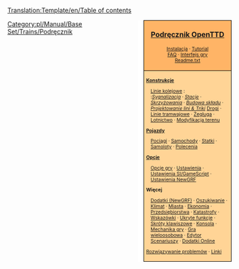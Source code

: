 <noinclude>[[Translation:Template/en/Table of contents]]</noinclude><noinclude>
</noinclude>
<div style="float:right; padding-left:12px; background:#ffffff;">
<div style="border:1px solid #000000; background:#ffb466; padding:5px; -moz-border-radius-topleft:5px; -moz-border-radius-topright:5px; font-size: 12pt;">
<center><strong><font size="3">[[pl/Manual/Main Page|Podręcznik OpenTTD]]</font></strong></center>
<div style="font-size: 8pt; text-align: center;">
[[pl/Manual/Instalacja|Instalacja]] &middot; 
[[pl/Manual/Tutorial/Main Page|Tutorial]]<br />
[[pl/Archive/Community/FAQ|FAQ]] &middot; 
[[pl/Manual/Interfejs gry|Interfejs gry]]<br />
[[pl/Readme.txt|Readme.txt]]
</div>
</div>
<div style="border:1px solid black; border-top-width: 0px; background:#ffd496; padding:5px; -moz-border-radius-bottomleft:5px; -moz-border-radius-bottomright:8px; font-size: 8pt;">

<div style="width: 186px">
'''[[pl/Manual/Konstrukcje|Konstrukcje]]'''
<div style="margin-left:10px;">
[[pl/Manual/Linie kolejowe|Linie kolejowe]] : <br />
:''[[pl/Manual/Sygnalizacja|Sygnalizacja]]'' &middot; ''[[pl/Manual/Stacje kolejowe|Stacje]]'' &middot; ''[[pl/Community/Junctionary/Main Page|Skrzyżowania]]'' &middot; ''[[pl/Community/Tworzenie składu kolejowego|Budowa składu]]'' &middot; ''[[pl/Community/Projektowanie lini & Triki|Projektowanie lini & Triki]]''
[[pl/Manual/Drogi|Drogi]] &middot; <br> [[pl/Manual/Linie tramwajowe|Linie tramwajowe]] &middot; [[pl/Manual/Żegluga|Żegluga]] &middot; [[pl/Manual/Konstrukcja lotniska|Lotnictwo]] &middot; [[pl/Manual/Kształtowanie terenu|Modyfikacja terenu]]
</div>
</div>

<div style="width: 186px">
'''[[pl/Manual/Pojazdy|Pojazdy]]'''
<div style="margin-left:10px;">
[[pl/Manual/Pociągi|Pociągi]] &middot; [[pl/Manual/Pojazdy drogowe|Samochody]] &middot; [[pl/Manual/Statki|Statki]] &middot;
[[pl/Manual/Samoloty|Samoloty]] &middot; [[pl/Manual/Polecenia|Polecenia]]
</div>
</div>

<div style="width: 186px">
'''[[pl/Manual/Base Set/Trains/Opcje|Opcje]]'''
<div style="margin-left:10px;">
[[pl/Manual/Opcje gry|Opcje gry]] &middot; [[pl/Archive/Manual/Settings/Ustawienia|Ustawienia]] &middot; [[pl/Manual/Ustawienia SI/GameScript|Ustawienia SI/GameScript]] &middot; [[pl/Manual/NewGRF|Ustawienia NewGRF]]
</div>
</div>

<div style="width: 186px">
'''Więcej'''<br />
<div style="margin-left:10px;">

[[pl/Manual/NewGRF|Dodatki (NewGRF)]] &middot; [[pl/Manual/Cheaty|Oszukiwanie]] &middot;
[[pl/Manual/Klimat|Klimat]] &middot; [[pl/Manual/Miasta|Miasta]] &middot; [[pl/Manual/Ekonomia|Ekonomia]] &middot; [[pl/Manual/Przedsiębiorstwa|Przedsiębiorstwa]] &middot;
[[pl/Manual/Katastrofy|Katastrofy]] &middot; [[pl/Manual/Wskazówki|Wskazówki]] &middot;
[[pl/Manual/Ukryte funkcje|Ukryte funkcje]] &middot; [[pl/Manual/Skróty klawiszowe|Skróty klawiszowe]] &middot;
[[pl/Manual/Konsola|Konsola]] &middot; [[pl/Manual/Game Mechanics/Main Page|Mechanika gry]] &middot;
[[pl/Manual/Gra wieloosobowa|Gra wieloosobowa]] &middot; [[pl/Manual/Edytor Scenariuszy|Edytor Scenariuszy]] &middot;
[[pl/Manual/Dodatki Online|Dodatki Online]]
</div>
</div>

[[pl/Archive/Manual/Rozwiązywanie problemów|Rozwiązywanie problemów]] &middot; [[pl/Archive/Lists/Linki|Linki]]
</div>
</div>
<includeonly>[[Category:pl/Manual/Base Set/Trains/Podręcznik]]</includeonly>
<includeonly>[[Category:pl/Manual/Base Set/Trains/Podręcznik|{{PAGENAME}}]]</includeonly>